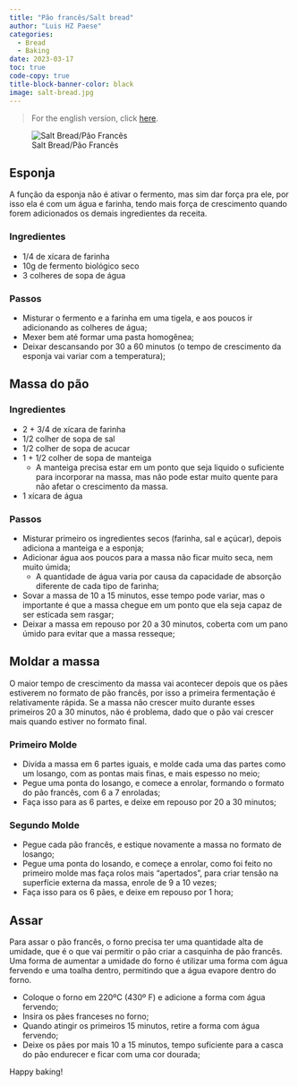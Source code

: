 ```yaml
---
title: "Pão francês/Salt bread"
author: "Luis HZ Paese"
categories:
  - Bread
  - Baking
date: 2023-03-17
toc: true
code-copy: true
title-block-banner-color: black
image: salt-bread.jpg
---
```


> For the english version, click [here](index.qmd).

![Salt Bread/Pão Francês](salt-bread.jpg)

## Esponja

A função da esponja não é ativar o fermento, mas sim dar força pra ele, por isso ela é com um água e farinha, tendo mais força de crescimento quando forem adicionados os demais ingredientes da receita.

### Ingredientes

-   1/4 de xícara de farinha
-   10g de fermento biológico seco
-   3 colheres de sopa de água

### Passos

-   Misturar o fermento e a farinha em uma tigela, e aos poucos ir adicionando as colheres de água;
-   Mexer bem até formar uma pasta homogênea;
-   Deixar descansando por 30 a 60 minutos (o tempo de crescimento da esponja vai variar com a temperatura);

## Massa do pão

### Ingredientes

-   2 + 3/4 de xícara de farinha
-   1/2 colher de sopa de sal
-   1/2 colher de sopa de acucar
-   1 + 1/2 colher de sopa de manteiga
    -   A manteiga precisa estar em um ponto que seja liquido o suficiente para incorporar na massa, mas não pode estar muito quente para não afetar o crescimento da massa.
-   1 xícara de água

### Passos

-   Misturar primeiro os ingredientes secos (farinha, sal e açúcar), depois adiciona a manteiga e a esponja;
-   Adicionar água aos poucos para a massa não ficar muito seca, nem muito úmida;
    -   A quantidade de água varia por causa da capacidade de absorção diferente de cada tipo de farinha;
-   Sovar a massa de 10 a 15 minutos, esse tempo pode variar, mas o importante é que a massa chegue em um ponto que ela seja capaz de ser esticada sem rasgar;
-   Deixar a massa em repouso por 20 a 30 minutos, coberta com um pano úmido para evitar que a massa resseque;

## Moldar a massa

O maior tempo de crescimento da massa vai acontecer depois que os pães estiverem no formato de pão francês, por isso a primeira fermentação é relativamente rápida. Se a massa não crescer muito durante esses primeiros 20 a 30 minutos, não é problema, dado que o pão vai crescer mais quando estiver no formato final.

### Primeiro Molde

-   Divida a massa em 6 partes iguais, e molde cada uma das partes como um losango, com as pontas mais finas, e mais espesso no meio;
-   Pegue uma ponta do losango, e comece a enrolar, formando o formato do pão francês, com 6 a 7 enroladas;
-   Faça isso para as 6 partes, e deixe em repouso por 20 a 30 minutos;

### Segundo Molde

-   Pegue cada pão francês, e estique novamente a massa no formato de losango;
-   Pegue uma ponta do losando, e começe a enrolar, como foi feito no primeiro molde mas faça rolos mais "apertados", para criar tensão na superfície externa da massa, enrole de 9 a 10 vezes;
-   Faça isso para os 6 pães, e deixe em repouso por 1 hora;

## Assar

Para assar o pão francês, o forno precisa ter uma quantidade alta de umidade, que é o que vai permitir o pão criar a casquinha de pão francês. Uma forma de aumentar a umidade do forno é utilizar uma forma com água fervendo e uma toalha dentro, permitindo que a água evapore dentro do forno.

-   Coloque o forno em 220ºC (430º F) e adicione a forma com água fervendo;
-   Insira os pães franceses no forno;
-   Quando atingir os primeiros 15 minutos, retire a forma com água fervendo;
-   Deixe os pães por mais 10 a 15 minutos, tempo suficiente para a casca do pão endurecer e ficar com uma cor dourada;

Happy baking!

